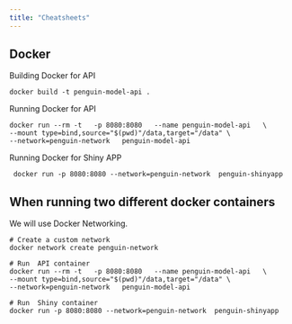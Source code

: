 ```yaml
---
title: "Cheatsheets"
---
```


## Docker
Building Docker for API
```
docker build -t penguin-model-api .
```



Running Docker for API
```
docker run --rm -t   -p 8080:8080   --name penguin-model-api   \
--mount type=bind,source="$(pwd)"/data,target="/data" \
--network=penguin-network   penguin-model-api
```

Running Docker for Shiny APP
```
 docker run -p 8080:8080 --network=penguin-network  penguin-shinyapp
```

## When running two different docker containers
We will use Docker Networking.
```
# Create a custom network
docker network create penguin-network

# Run  API container
docker run --rm -t   -p 8080:8080   --name penguin-model-api   \
--mount type=bind,source="$(pwd)"/data,target="/data" \
--network=penguin-network   penguin-model-api

# Run  Shiny container
docker run -p 8080:8080 --network=penguin-network  penguin-shinyapp
```
